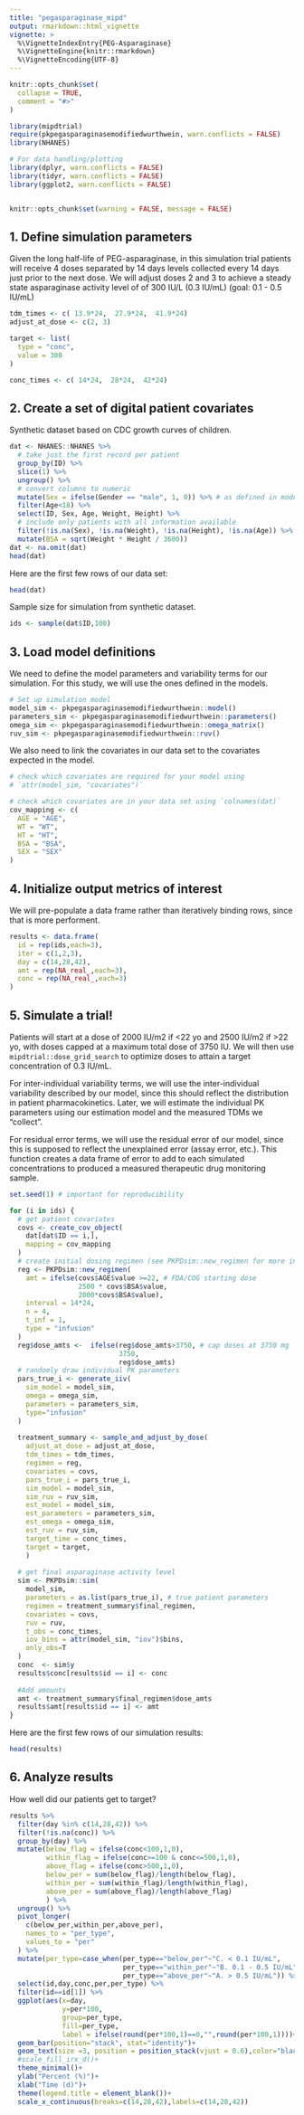 ```yaml
---
title: "pegasparaginase_mipd"
output: rmarkdown::html_vignette
vignette: >
  %\VignetteIndexEntry{PEG-Asparaginase}
  %\VignetteEngine{knitr::rmarkdown}
  %\VignetteEncoding{UTF-8}
---
```


```r
knitr::opts_chunk$set(
  collapse = TRUE,
  comment = "#>"
)
```


```r
library(mipdtrial)
require(pkpegasparaginasemodifiedwurthwein, warn.conflicts = FALSE)
library(NHANES)

# For data handling/plotting
library(dplyr, warn.conflicts = FALSE)
library(tidyr, warn.conflicts = FALSE)
library(ggplot2, warn.conflicts = FALSE)


knitr::opts_chunk$set(warning = FALSE, message = FALSE)
```

## 1. Define simulation parameters

Given the long half-life of PEG-asparaginase, in this simulation trial patients 
will receive 4 doses separated by 14 days levels collected every 14 days just 
prior to the next dose. We will adjust doses 2 and 3 to achieve a steady state 
asparaginase activity level of of 300 IU/L (0.3 IU/mL) (goal: 0.1 - 0.5 IU/mL)

```r
tdm_times <- c( 13.9*24,  27.9*24,  41.9*24) 
adjust_at_dose <- c(2, 3) 

target <- list(
  type = "conc",
  value = 300 
)

conc_times <- c( 14*24,  28*24,  42*24) 
```

## 2. Create a set of digital patient covariates

Synthetic dataset based on CDC growth curves of children.

```r
dat <- NHANES::NHANES %>%
  # take just the first record per patient
  group_by(ID) %>%
  slice(1) %>%
  ungroup() %>%
  # convert columns to numeric
  mutate(Sex = ifelse(Gender == "male", 1, 0)) %>% # as defined in models
  filter(Age<18) %>%
  select(ID, Sex, Age, Weight, Height) %>%
  # include only patients with all information available
  filter(!is.na(Sex), !is.na(Weight), !is.na(Height), !is.na(Age)) %>%
  mutate(BSA = sqrt(Weight * Height / 3600))
dat <- na.omit(dat)
head(dat)
```

Here are the first few rows of our data set:

```r
head(dat)
```

Sample size for simulation from synthetic dataset.

```r
ids <- sample(dat$ID,100)
```

## 3. Load model definitions

We need to define the model parameters and variability terms for our simulation.
For this study, we will use the ones defined in the models.

```r
# Set up simulation model 
model_sim <- pkpegasparaginasemodifiedwurthwein::model()
parameters_sim <- pkpegasparaginasemodifiedwurthwein::parameters()
omega_sim <- pkpegasparaginasemodifiedwurthwein::omega_matrix()
ruv_sim <- pkpegasparaginasemodifiedwurthwein::ruv()
```

We also need to link the covariates in our data set to the covariates expected
in the model.

```r
# check which covariates are required for your model using 
# `attr(model_sim, "covariates")`

# check which covariates are in your data set using `colnames(dat)`
cov_mapping <- c(
  AGE = "AGE", 
  WT = "WT", 
  HT = "HT", 
  BSA = "BSA",
  SEX = "SEX"
)
```

## 4. Initialize output metrics of interest

We will pre-populate a data frame rather than iteratively binding rows, since
that is more performent.

```r
results <- data.frame(
  id = rep(ids,each=3),
  iter = c(1,2,3),
  day = c(14,28,42),
  amt = rep(NA_real_,each=3),
  conc = rep(NA_real_,each=3)
)
```


## 5. Simulate a trial!

Patients will start at a dose of 2000 IU/m2 if <22 yo and 2500 IU/m2 if >22 yo, 
with doses capped at a maximum total dose of 3750 IU. We will then use
`mipdtrial::dose_grid_search` to optimize doses to attain a target concentration 
of 0.3 IU/mL.

For inter-individual variability terms, we will use the inter-individual
variability described by our model, since this should reflect the distribution 
in patient pharmacokinetics. Later, we will estimate the individual PK 
parameters using our estimation model and the measured TDMs we "collect".

For residual error terms, we will use the residual error of our  model,
since this is supposed to reflect the unexplained error (assay error, 
etc.). This function creates a data frame of error to add to each simulated 
concentrations to produced a measured therapeutic drug monitoring sample.

```r
set.seed(1) # important for reproducibility

for (i in ids) {
  # get patient covariates
  covs <- create_cov_object(
    dat[dat$ID == i,],
    mapping = cov_mapping
  )
  # create initial dosing regimen (see PKPDsim::new_regimen for more info)
  reg <- PKPDsim::new_regimen(
    amt = ifelse(covs$AGE$value >=22, # FDA/COG starting dose
                 2500 * covs$BSA$value, 
                 2000*covs$BSA$value), 
    interval = 14*24,
    n = 4,
    t_inf = 1,
    type = "infusion"
  )
  reg$dose_amts <-  ifelse(reg$dose_amts>3750, # cap doses at 3750 mg
                           3750,
                           reg$dose_amts) 
  # randomly draw individual PK parameters
  pars_true_i <- generate_iiv(
    sim_model = model_sim,
    omega = omega_sim,
    parameters = parameters_sim,
    type="infusion"
  )
  
  treatment_summary <- sample_and_adjust_by_dose(
    adjust_at_dose = adjust_at_dose,
    tdm_times = tdm_times,
    regimen = reg,
    covariates = covs,
    pars_true_i = pars_true_i,
    sim_model = model_sim,
    sim_ruv = ruv_sim,
    est_model = model_sim,
    est_parameters = parameters_sim,
    est_omega = omega_sim,
    est_ruv = ruv_sim,
    target_time = conc_times,
    target = target,
    )
    
  # get final asparaginase activity level
  sim <- PKPDsim::sim(
    model_sim,
    parameters = as.list(pars_true_i), # true patient parameters
    regimen = treatment_summary$final_regimen,
    covariates = covs,
    ruv = ruv,
    t_obs = conc_times,
    iov_bins = attr(model_sim, "iov")$bins,
    only_obs=T
  )
  conc  <- sim$y
  results$conc[results$id == i] <- conc
  
  #Add amounts
  amt <- treatment_summary$final_regimen$dose_amts
  results$amt[results$id == i] <- amt
}
```

Here are the first few rows of our simulation results:

```r
head(results)
```

## 6. Analyze results

How well did our patients get to target?

```r
results %>%
  filter(day %in% c(14,28,42)) %>%
  filter(!is.na(conc)) %>%
  group_by(day) %>%
  mutate(below_flag = ifelse(conc<100,1,0),
         within_flag = ifelse(conc>=100 & conc<=500,1,0),
         above_flag = ifelse(conc>500,1,0),
         below_per = sum(below_flag)/length(below_flag),
         within_per = sum(within_flag)/length(within_flag),
         above_per = sum(above_flag)/length(above_flag)
         ) %>%
  ungroup() %>%
  pivot_longer(
    c(below_per,within_per,above_per),
    names_to = "per_type",
    values_to = "per"
  ) %>%
  mutate(per_type=case_when(per_type=="below_per"~"C. < 0.1 IU/mL",
                            per_type=="within_per"~"B. 0.1 - 0.5 IU/mL",
                            per_type=="above_per"~"A. > 0.5 IU/mL")) %>%
  select(id,day,conc,per,per_type) %>%
  filter(id==id[1]) %>%
  ggplot(aes(x=day,
             y=per*100,
             group=per_type,
             fill=per_type,
             label = ifelse(round(per*100,1)==0,"",round(per*100,1))))+
  geom_bar(position="stack", stat="identity")+
  geom_text(size =3, position = position_stack(vjust = 0.6),color="black")+
  #scale_fill_irx_d()+
  theme_minimal()+
  ylab("Percent (%)")+
  xlab("Time (d)")+
  theme(legend.title = element_blank())+
  scale_x_continuous(breaks=c(14,28,42),labels=c(14,28,42))
```

